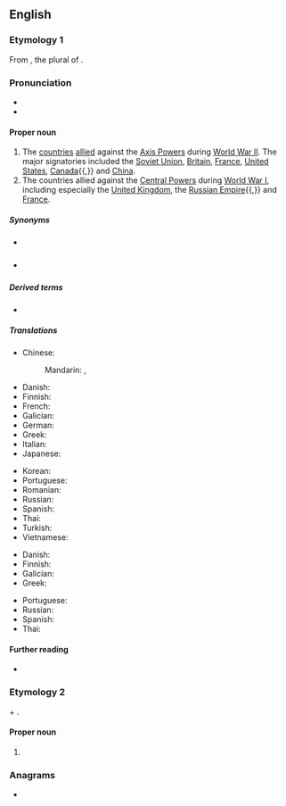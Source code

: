 {{also|allies|alliés}}
==English==

===Etymology 1===
From {{m|en|allies}}, the plural of {{m|en|ally}}.
{{wikipedia}}

===Pronunciation===
* {{IPA|en|/ˈælaɪz/}}
* {{audio|en|LL-Q1860 (eng)-Vealhurl-Allies.wav|Audio (Southern England)}}

====Proper noun====
{{en-proper noun}}

# The [[country|countries]] [[allied]] against the [[Axis Powers]] during [[World War II]]. The major signatories included the [[Soviet Union]], [[Britain]], [[France]], [[United States]], [[Canada]]{{,}} and [[China]].
# The countries allied against the [[Central Powers]] during [[World War I]], including especially the [[United Kingdom]], the [[Russian Empire]]{{,}} and [[France]].

=====Synonyms=====
* {{sense|both senses}} {{pedlink|Allied Powers}}
* {{sense|World War I}} {{pedlink|Entente Allies}}

=====Derived terms=====
* {{l|en|Allied}}

=====Translations=====
{{trans-top|in WWII}}
* Chinese:
*: Mandarin: {{t+|cmn|同盟國}}, {{t+|cmn|同盟国|tr=tóngméngguó}}
* Danish: {{t|da|de Allierede|c-p}}
* Finnish: {{t+|fi|liittoutuneet|p}}
* French: {{t+|fr|Alliés}}
* Galician: {{t|gl|aliados|m-p}}
* German: {{t+|de|Alliierte}}
* Greek: {{t|el|Σύμμαχοι|m-p}}
* Italian: {{t|it|Alleati }}
* Japanese: {{t|ja|連合国|tr=れんごうこく}}
{{trans-mid}}
* Korean: {{t|ko|연합국}}
* Portuguese: {{t|pt|aliados|m-p}}
* Romanian: {{t|ro|Aliați|m-p}}
* Russian: {{t|ru|[[анти-|анти]][[Гитлер|ги́тлер]]овская [[коали́ция]]|f}}
* Spanish: {{t|es|Aliados|m-p}}
* Thai: {{t|th|ฝ่ายสัมพันธมิตร|tr=fàai-sǎm-pan-tá-mít}}
* Turkish: {{l|tr|müttefikler}}
* Vietnamese: {{t|vi|Đồng Minh}}
{{trans-bottom}}

{{trans-top|in WWI}}
* Danish: {{t|da|Ententen|c}} {{q|definite form}}
* Finnish: {{t|fi|ympärysvallat|p}}
* Galician: {{t|gl|aliados|m-p}}
* Greek: {{t|el|Σύμμαχοι|m-p}}
{{trans-mid}}
* Portuguese: {{t|pt|aliados|m-p}}
* Russian: {{t+|ru|союзник|m-p|alt=Сою́зники}}
* Spanish: {{t|es|Aliados|m-p}}
* Thai: {{t|th|ฝ่ายสัมพันธมิตร|tr=fàai-sǎm-pan-tá-mít}}
{{trans-bottom}}

====Further reading====
* {{pedia}}

===Etymology 2===
{{m|en|Allie}} + {{m|en|-s}}.

====Proper noun====
{{head|en|proper noun form}}

# {{plural of|en|Allie}}

===Anagrams===
* {{anagrams|en|a=aeills|Sallie}}
